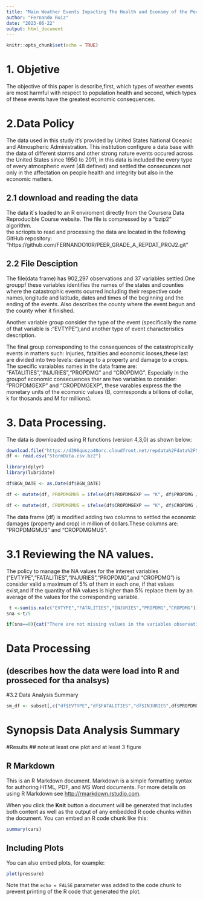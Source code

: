 ```yaml
---
title: "Main Weather Events Impacting The Health and Economy of the People and Community"
author: "Fernando Ruiz"
date: "2023-06-22"
output: html_document
---
```


```r
knitr::opts_chunk$set(echo = TRUE)
```



# 1. Objetive

The objective of this paper is describe,first, which types of weather events are most harmful with respect to population health and second, which types of these events have the greatest economic consequences.  

# 2.Data Policy

The data used in this study it's`provided by United States National Oceanic and Atmospheric Administration. This institution configure a data base with the data of different storms and other strong nature events occured across the United States  since 1950 to 2011, in this data is included the every type of every atmospheric event (48 defined) and settled the consecunces not only in the affectation on people health and integrity but also in the economic matters.

## 2.1 download and reading the data

The data it`s  loaded to an R enviroment directly from the Coursera Data Reproducible Course website. The file is compressed by a "bzip2" algorithm.  
the scriopts to read and processing the data are located in the following GitHub repository:
"https://github.com/FERNANDO10R/PEER_GRADE_A_REPDAT_PROJ2.git"

## 2.2 File Desciption

The file(data frame) has 902,297 observations and 37 variables settled.One grouppf these variables identifies the names of the states and counties where the catastrophic events  ocurred including their respective code names,longitude and latitude, dates and times  of the beginning and the ending of the events. Also describes the county where the event begun and the county wher it finished. 

Another variable group consider the type of the event (specifically the name of that variable is :"EVTYPE");and another type of event characteristics description. 

The final group corresponding to the consequences of the catastrophically events in matters such: Injuries, fatalities and economic looses,these last are divided into two levels: damage to a property and damage to a crops. The specific varaiables names in the data frame are: "FATALITIES","INJURIES","PROPDMG" and "CROPDMG". Especially in the groupof economic consecuences ther are two variables to consider: "PROPDMGEXP" and "CROPDMGEXP", these varables express the the monetary units of the ecomonic values (B, corrresponds a billions of dollar, k for thosands and M for millions).  

# 3. Data Processing.

The data is downloaded using R functions (version 4,3,0) as shown below: 

```r
download.file("https://d396qusza40orc.cloudfront.net/repdata%2Fdata%2FStormData.csv.bz2","StormData.csv.bz2")
df <- read.csv("StormData.csv.bz2")

library(dplyr)
library(lubridate)

df$BGN_DATE <- as.Date(df$BGN_DATE)

df <- mutate(df, PROPDMGMUS = ifelse(df$PROPDMGEXP == "K", df$PROPDMG / 1000, ifelse(df$PROPDMGEXP == "B", df$PROPDMG * 1000, df$PROPDMG)))

df <- mutate(df, CROPDMGMUS = ifelse(df$CROPDMGEXP == "K", df$CROPDMG / 1000, ifelse(df$CROPDMGEXP == "B", df$CROPDMG * 1000, df$CROPDMG)))
```

The data frame (df) is modified adding two columns to settled the economic damages (property and crop) in million of dollars.These columns are: "PROPDMGMUS" and "CROPDMGMUS".


# 3.1 Reviewing the NA values.

The policy to manage the NA values for the interest variables ("EVTYPE","FATALITIES","INJURIES","PROPDMG",and "CROPDMG") is consider valid a  maximum of  5% of them in each one, if that values exist,and if the quantity of NA values is higher than 5% replace them by an average of the values for the corresponding variable.

```r
 t <-sum(is.na(c("EVTYPE","FATALITIES","INJURIES","PROPDMG","CROPDMG")))
sna <-t/5

if(sna==0){cat("There are not missing values in the variables observations")}else{if(sna>0.05*902297){cat("The Na values policy has to be applicated")}else{cat("No further actions are required to fix na values")}}

```
# Data Processing

## (describes how the data were load into R and prosseced for tha analsys)



#3.2  Data Analysis Summary

```r

sm_df <- subset[,c("df$EVTYPE","df$FATALITIES","df$INJURIES",df$PROPDMGMUS,df$CROPDMGMUS)]

```

# Synopsis Data Analysis Summary

#Results \## note:at least one plot and at least 3 figure

## R Markdown

This is an R Markdown document. Markdown is a simple formatting syntax for authoring HTML, PDF, and MS Word documents. For more details on using R Markdown see <http://rmarkdown.rstudio.com>.

When you click the **Knit** button a document will be generated that includes both content as well as the output of any embedded R code chunks within the document. You can embed an R code chunk like this:

```r
summary(cars)
```

## Including Plots

You can also embed plots, for example:

```r
plot(pressure)
```

Note that the `echo = FALSE` parameter was added to the code chunk to prevent printing of the R code that generated the plot.
